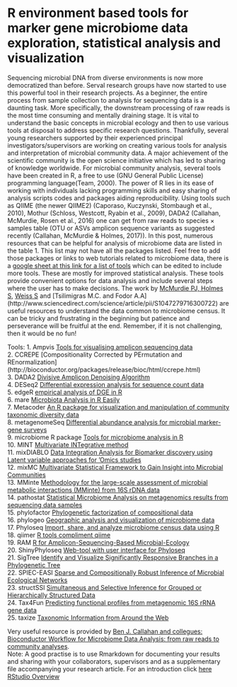 # R environment based tools for marker gene microbiome data exploration, statistical analysis and visualization  
  
Sequencing microbial DNA from diverse environments is now more democratized than before. Serval research groups have now started to use this powerful tool in their research projects. As a beginner, the entire process from sample collection to analysis for sequencing data is a daunting task. More specifically, the downstream processing of raw reads is the most time consuming and mentally draining stage. It is vital to understand the basic concepts in microbial ecology and then to use various tools at disposal to address specific research questions. Thankfully, several young researchers supported by their experienced principal investigators/supervisors are working on creating various tools for analysis and interpretation of microbial community data. A major achievement of the scientific community is the open science initiative which has led to sharing of knowledge worldwide. For microbial community analysis, several tools have been created in R, a free to use (GNU General Public License) programming language(Team, 2000). The power of R lies in its ease of working with individuals lacking programming skills and easy sharing of analysis scripts codes and packages aiding reproducibility. Using tools such as QIIME (the newer QIIME2) (Caporaso, Kuczynski, Stombaugh et al., 2010), Mothur (Schloss, Westcott, Ryabin et al., 2009), DADA2 (Callahan, McMurdie, Rosen et al., 2016) one can get from raw reads to species × samples table (OTU or ASVs amplicon sequence variants as suggested recently (Callahan, McMurdie & Holmes, 2017)). In this post, numerous resources that can be helpful for analysis of microbiome data are listed in the table 1. This list may not have all the packages listed. Feel free to add those packages or links to web tutorials related to microbiome data, there is a [google sheet at this link for a list of tools](https://docs.google.com/spreadsheets/d/1am-UyDVBGDOgm6jVQ5FDXxmg24iriHqeBeul14HRb1g/edit?usp=sharing) which can be edited to include more tools. These are mostly for improved statistical analysis. These tools provide convenient options for data analysis and include several steps where the user has to make decisions. The work by [McMurdie PJ, Holmes S](http://journals.plos.org/ploscompbiol/article?id=10.1371/journal.pcbi.1003531), [Weiss S](https://microbiomejournal.biomedcentral.com/articles/10.1186/s40168-017-0237-y) and [Tsilimigras M.C. and Fodor A.A] (http://www.sciencedirect.com/science/article/pii/S1047279716300722) are useful resources to understand the data common to microbiome census. It can be tricky and frustrating in the beginning but patience and perseverance will be fruitful at the end.  Remember, if it is not challenging, then it would be no fun!

Tools:
1.	Ampvis	[Tools for visualising amplicon sequencing data](http://madsalbertsen.github.io/ampvis/)  
2.	CCREPE	[Compositionality Corrected by PErmutation and REnormalization] (http://bioconductor.org/packages/release/bioc/html/ccrepe.html)  
3.	DADA2	[Divisive Amplicon Denoising Algorithm](https://www.nature.com/nmeth/journal/v13/n7/full/nmeth.3869.html)  
4.	DESeq2	[Differential expression analysis for sequence count data](https://www.bioconductor.org/packages/devel/bioc/vignettes/phyloseq/inst/doc/phyloseq-mixture-models.html)  
5.	edgeR	[empirical analysis of DGE in R](https://www.ncbi.nlm.nih.gov/pmc/articles/PMC2796818/)  
6.	mare	[Microbiota Analysis in R Easily](https://github.com/katrikorpela/mare)  
7.	Metacoder	[An R package for visualization and manipulation of community taxonomic diversity data](http://journals.plos.org/ploscompbiol/article?id=10.1371/journal.pcbi.1005404)  
8.	metagenomeSeq	[Differential abundance analysis for microbial marker-gene surveys](http://www.nature.com/nmeth/journal/v10/n12/full/nmeth.2658.html)  
9.	microbiome R package	[Tools for microbiome analysis in R](https://github.com/microbiome/microbiome)  
10.	MINT	[Multivariate INTegrative method](https://bmcbioinformatics.biomedcentral.com/articles/10.1186/s12859-017-1553-8)  
11.	mixDIABLO	[Data Integration Analysis for Biomarker discovery using Latent variable approaches for ‘Omics studies](http://mixomics.org/mixdiablo/)  
12.	mixMC	[Multivariate Statistical Framework to Gain Insight into Microbial Communities](http://journals.plos.org/plosone/article?id=10.1371/journal.pone.0160169)  
13.	MMinte	[Methodology for the large-scale assessment of microbial metabolic interactions (MMinte) from 16S rDNA data](https://bmcbioinformatics.biomedcentral.com/articles/10.1186/s12859-016-1230-3)  
14.	pathostat	[Statistical Microbiome Analysis on metagenomics results from sequencing data samples](https://bioconductor.org/packages/release/bioc/html/PathoStat.html)  
15.	phylofactor	[Phylogenetic factorization of compositional data](https://peerj.com/articles/2969/)  
16.	phylogeo	[Geographic analysis and visualization of microbiome data](https://www.ncbi.nlm.nih.gov/pubmed/25913208)  
17.	Phyloseq	[Import, share, and analyze microbiome census data using R](http://journals.plos.org/plosone/article?id=10.1371/journal.pone.0061217)  
18.	qiimer	[R tools compliment qiime](https://github.com/kylebittinger/qiimer)  
19.	RAM	[R for Amplicon-Sequencing-Based Microbial-Ecology](https://cran.r-project.org/web/packages/RAM/RAM.pdf)  
20.	ShinyPhyloseq	[Web-tool with user interface for Phyloseq](http://joey711.github.io/shiny-phyloseq/)  
21.	SigTree	[Identify and Visualize Significantly Responsive Branches in a Phylogenetic Tree](http://www.sciencedirect.com/science/article/pii/S2001037017300132)  
22.	SPIEC-EASI	[Sparse and Compositionally Robust Inference of Microbial Ecological Networks](http://journals.plos.org/ploscompbiol/article?id=10.1371/journal.pcbi.1004226)  
23.	structSSI	[Simultaneous and Selective Inference for Grouped or Hierarchically Structured Data](https://www.jstatsoft.org/article/view/v059i13)  
24.	Tax4Fun	[Predicting functional profiles from metagenomic 16S rRNA gene data](https://www.ncbi.nlm.nih.gov/pubmed/25957349)  
25.	taxize	[Taxonomic Information from Around the Web](https://www.ncbi.nlm.nih.gov/pmc/articles/PMC3901538/)    

Very useful resource is provided by [Ben J. Callahan and collegues: Bioconductor Workflow for Microbiome Data Analysis: from raw reads to community analyses](https://f1000research.com/articles/5-1492/v2).   
Note: 
A good practise is to use Rmarkdown for documenting your results and sharing with your collaborators, supervisors and as a supplementary file accompanying your research article. For an introduction click [here](https://www.youtube.com/watch?v=cWJzjHh_3kk&t=337s)
[RStudio Overview](https://www.youtube.com/watch?v=n3uue28FD0w)  
